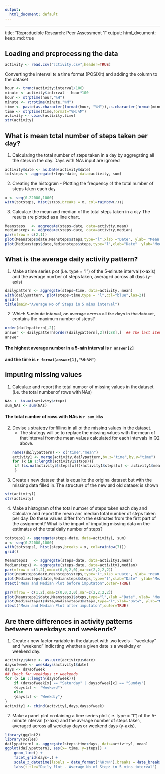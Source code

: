 ```yaml
---
output:
  html_document: default
---
```

---
title: "Reproducible Research: Peer Assessment 1"
output: 
  html_document:
    keep_md: true

## Loading and preprocessing the data
```r
activity <- read.csv("activity.csv",header=TRUE)
```
Converting the interval to a time format (POSIXlt) and adding the column to the dataset
```r
hour <- trunc(activity$interval/100)
minute <- activity$interval - hour*100
hour <- strptime(hour,"%H")
minute <- strptime(minute,"%M")
time <- paste(as.character(format(hour, "%H")),as.character(format(minute, "%M")),sep=":")
time <- strptime(time,format="%H:%M")
activity <- cbind(activity,time)
str(activity)
```

## What is mean total number of steps taken per day?
1. Calculating the total number of steps taken in a day by aggregating all the steps in the day. Days with NAs input are ignored

```r
activity$date <- as.Date(activity$date)
totsteps <- aggregate(steps~date, data=activity, sum)
```
2. Creating the histogram - Plotting the frequency of the total number of steps taken each day

```r
x <- seq(0,22000,1000)
with(totsteps, hist(steps,breaks = x, col=rainbow(7)))
``` 

3. Calculate the mean and median of the total steps taken in a day
   The results are plotted as a line chart.
```r
Meansteps   <- aggregate(steps~date, data=activity,mean)
Mediansteps <- aggregate(steps~date, data=activity,median)
par(mfrow = c(2,1))
plot(Meansteps$date,Meansteps$steps,type="l",xlab ="Date", ylab= "Mean No of Steps",col="darkgreen")
plot(Mediansteps$date,Mediansteps$steps,type="l",xlab="Date", ylab="Median No of Steps",col="red")
```

## What is the average daily activity pattern?

1. Make a time series plot (i.e. type = "l") of the 5-minute interval (x-axis) and the average number of steps taken, averaged across all days (y-axis)
```r
dailypattern <- aggregate(steps~time, data=activity, mean)
with(dailypattern, plot(steps~time,type = "l",col="blue",las=2))
grid()
title(main="Average No of Steps in 5 mins interval")
```

2. Which 5-minute interval, on average across all the days in the dataset, contains the maximum number of steps?
```r
order(dailypattern[,2])
answer <- dailypattern[order(dailypattern[,2])[288],]  ## The last item has the highest number
answer
```
#### The highest average number in a 5-min interval is `r answer[2]` 
#### and the time is `r format(answer[1],"%H:%M")`    
  

## Imputing missing values

1. Calculate and report the total number of missing values in the dataset (i.e. the total number of rows with NAs)
```r
NAs <- is.na(activity$steps)
sum_NAs <- sum(NAs)
```
#### The total number of rows with NAs is `r sum_NAs`   


2. Devise a strategy for filling in all of the missing values in the dataset. 
   - The strategy will be to replace the missing values with the mean of that interval from the mean values calculated for each intervals in Q2 above.
```r
names(dailypattern) <- c("time","mean")
activity1 <- merge(activity,dailypattern,by.x="time",by.y="time")
for (x in 1:length(activity1$steps)){
    if (is.na(activity1$steps[x])){activity1$steps[x] <- activity1$mean[x]}
    }
```

3. Create a new dataset that is equal to the original dataset but with the missing data filled in. The structure of the new and old dataset is shown
```r
str(activity1)
str(activity)
```
4. Make a histogram of the total number of steps taken each day and Calculate and report the mean and median total number of steps taken per day. Do these values differ from the estimates from the first part of the assignment? What is the impact of imputing missing data on the estimates of the total daily number of steps?
```r
totsteps1 <- aggregate(steps~date, data=activity1, sum)
x <- seq(0,22000,1000)
with(totsteps1, hist(steps,breaks = x, col=rainbow(7)))
grid()

Meansteps1   <- aggregate(steps~date, data=activity1,mean)
Mediansteps1 <- aggregate(steps~date, data=activity1,median)
par(mfrow = c(1,2),oma=c(0,0,2,0),mar=c(2,2,2,2))
plot(Meansteps$date,Meansteps$steps,type="l",xlab ="Date", ylab= "Mean No of Steps",col="darkgreen")
plot(Mediansteps$date,Mediansteps$steps,type="l",xlab="Date", ylab="Mean No of Steps",col="red")
mtext("Mean and Median Plot before imputaton",outer=TRUE)

par(mfrow = c(1,2),oma=c(0,0,2,0),mar=c(2,2,2,2))
plot(Meansteps1$date,Meansteps1$steps,type="l",xlab ="Date", ylab= "Mean No of Steps",col="blue")
plot(Mediansteps1$date,Mediansteps1$steps,type="l",xlab="Date", ylab="Mean No of Steps",col="orange")
mtext("Mean and Median Plot after imputaton",outer=TRUE)
```

## Are there differences in activity patterns between weekdays and weekends?

1. Create a new factor variable in the dataset with two levels - "weekday" and "weekend" indicating whether a given date is a weekday or weekend day.

```r
activity1$date <- as.Date(activity1$date)
daysofweek <- weekdays(activity1$date)
days <- daysofweek
## Check for weekdays or weekends
for (x in 1:length(daysofweek)){
    if (daysofweek[x] == "Saturday" | daysofweek[x] == "Sunday")
    {days[x] <- "Weekend"}
    else
    {days[x] <- "Weekday"}
}
activity1 <- cbind(activity1,days,daysofweek)
```
2. Make a panel plot containing a time series plot (i.e. type = "l") of the 5-minute interval (x-axis) and the average number of steps taken, averaged across all weekday days or weekend days (y-axis). 
```r
library(ggplot2)
library(scales)
dailypattern1 <- aggregate(steps~time+days, data=activity1, mean)
ggplot(dailypattern1, aes(x= time, y=steps)) +
    geom_line() +
    facet_grid(days~.) +
    scale_x_datetime(labels = date_format("%H:%M"),breaks = date_breaks("2 hour")) +
    labs(title="Daily Plot - Average No of Steps in 5 mins interval")
```

